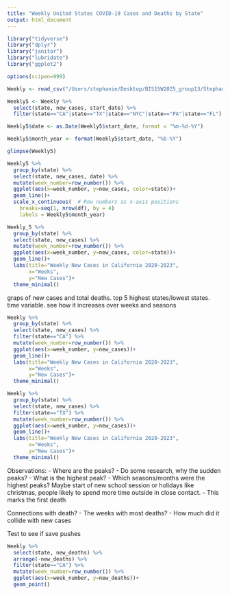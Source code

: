 ```yaml
---
title: "Weekly United States COVID-19 Cases and Deaths by State"
output: html_document
---
```


```r
library("tidyverse") 
library("dplyr")
library("janitor")
library("lubridate")
library("ggplot2")
```

```r
options(scipen=999)
```


```r
Weekly <- read_csv("/Users/stephanie/Desktop/BIS15W2025_group13/Stephanie/WeeklyCases.csv") %>% clean_names()
```

```r
Weekly5 <- Weekly %>% 
  select(state, new_cases, start_date) %>% 
  filter(state=="CA"|state=="TX"|state=="NYC"|state=="PA"|state=="FL")
```

```r
Weekly5$date <- as.Date(Weekly5$start_date, format = "%m-%d-%Y")
```

```r
Weekly5$month_year <- format(Weekly5$start_date, "%b-%Y")
```

```r
glimpse(Weekly5)
```


```r
Weekly5 %>% 
  group_by(state) %>% 
  select(state, new_cases, date) %>% 
  mutate(week_number=row_number()) %>% 
  ggplot(aes(x=week_number, y=new_cases, color=state))+
  geom_line()+
  scale_x_continuous(  # Row numbers as x-axis positions
    breaks=seq(1, nrow(df), by = 4)
    labels = Weekly5$month_year)
```



```r
Weekly_5 %>% 
  group_by(state) %>% 
  select(state, new_cases) %>% 
  mutate(week_number=row_number()) %>% 
  ggplot(aes(x=week_number, y=new_cases, color=state))+
  geom_line()+
  labs(title="Weekly New Cases in California 2020-2023",
       x="Weeks",
       y="New Cases")+
  theme_minimal()
```

graps of new cases and total deaths. top 5 highest states/lowest states. time variable. see how it increases over weeks and seasons
```r
Weekly %>% 
  group_by(state) %>% 
  select(state, new_cases) %>% 
  filter(state=="CA") %>% 
  mutate(week_number=row_number()) %>% 
  ggplot(aes(x=week_number, y=new_cases))+
  geom_line()+
  labs(title="Weekly New Cases in California 2020-2023",
       x="Weeks",
       y="New Cases")+
  theme_minimal()
```


```r
Weekly %>% 
  group_by(state) %>% 
  select(state, new_cases) %>% 
  filter(state=="TX") %>% 
  mutate(week_number=row_number()) %>% 
  ggplot(aes(x=week_number, y=new_cases))+
  geom_line()+
  labs(title="Weekly New Cases in California 2020-2023",
       x="Weeks",
       y="New Cases")+
  theme_minimal()
```

Observations:
- Where are the peaks?
- Do some research, why the sudden peaks?
- What is the highest peak?
- Which seasons/months were the highest peaks? Maybe start of new school session or holidays like christmas, people likely to spend more time outside in close contact. 
- This marks the first death

Connections with death?
- The weeks with most deaths?
- How much did it collide with new cases

Test to see if save pushes

```r
Weekly %>% 
  select(state, new_deaths) %>% 
  arrange(-new_deaths) %>% 
  filter(state=="CA") %>% 
  mutate(week_number=row_number()) %>% 
  ggplot(aes(x=week_number, y=new_deaths))+
  geom_point()
```

